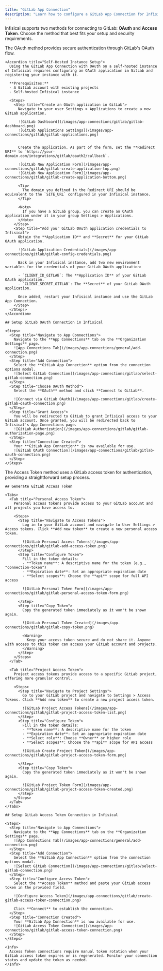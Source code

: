 ```yaml
---
title: "GitLab App Connection"
description: "Learn how to configure a GitLab App Connection for Infisical using OAuth or Access Token methods."
---
```


Infisical supports two methods for connecting to GitLab: **OAuth** and **Access Token**. Choose the method that best fits your setup and security requirements.

<Tabs>
  <Tab title="OAuth Method">
    The OAuth method provides secure authentication through GitLab's OAuth flow.

    <Accordion title="Self-Hosted Instance Setup">
      Using the GitLab App Connection with OAuth on a self-hosted instance of Infisical requires configuring an OAuth application in GitLab and registering your instance with it.

      **Prerequisites:**
      - A GitLab account with existing projects
      - Self-hosted Infisical instance

      <Steps>
        <Step title="Create an OAuth application in GitLab">
          Navigate to your user Settings > Applications to create a new GitLab application.

          ![GitLab Dashboard](/images/app-connections/gitlab/gitlab-dashboard.png)
          ![GitLab Applications Settings](/images/app-connections/gitlab/gitlab-applications.png)


          Create the application. As part of the form, set the **Redirect URI** to `https://your-domain.com/integrations/gitlab/oauth2/callback`.

          ![GitLab New Application Form](/images/app-connections/gitlab/gitlab-create-application-top.png)
          ![GitLab New Application Form](/images/app-connections/gitlab/gitlab-create-application-bottom.png)

          <Tip>
            The domain you defined in the Redirect URI should be equivalent to the `SITE_URL` configured in your Infisical instance.
          </Tip>

          <Note>
            If you have a GitLab group, you can create an OAuth application under it in your group Settings > Applications.
          </Note>
        </Step>
        <Step title="Add your GitLab OAuth application credentials to Infisical">
          Obtain the **Application ID** and **Secret** for your GitLab OAuth application.

          ![GitLab Application Credentials](/images/app-connections/gitlab/gitlab-config-credentials.png)

          Back in your Infisical instance, add two new environment variables for the credentials of your GitLab OAuth application:

          - `CLIENT_ID_GITLAB`: The **Application ID** of your GitLab OAuth application.
          - `CLIENT_SECRET_GITLAB`: The **Secret** of your GitLab OAuth application.

          Once added, restart your Infisical instance and use the GitLab App Connection.
        </Step>
      </Steps>
    </Accordion>

    ## Setup GitLab OAuth Connection in Infisical

    <Steps>
      <Step title="Navigate to App Connections">
        Navigate to the **App Connections** tab on the **Organization Settings** page.
        ![App Connections Tab](/images/app-connections/general/add-connection.png)
      </Step>
      <Step title="Add Connection">
        Select the **GitLab App Connection** option from the connection options modal.
        ![Select GitLab Connection](/images/app-connections/gitlab/select-gitlab-connection.png)
      </Step>
      <Step title="Choose OAuth Method">
        Select the **OAuth** method and click **Connect to GitLab**.

        ![Connect via GitLab OAuth](/images/app-connections/gitlab/create-gitlab-oauth-connection.png)
      </Step>
      <Step title="Grant Access">
        You will be redirected to GitLab to grant Infisical access to your GitLab account. Once granted, you will be redirected back to Infisical's App Connections page.
        ![GitLab Authorization](/images/app-connections/gitlab/gitlab-authorization-page.png)
      </Step>
      <Step title="Connection Created">
        Your **GitLab App Connection** is now available for use.
        ![GitLab OAuth Connection](/images/app-connections/gitlab/gitlab-oauth-connection.png)
      </Step>
    </Steps>

  </Tab>

  <Tab title="Access Token Method">
    The Access Token method uses a GitLab access token for authentication, providing a straightforward setup process.

    ## Generate GitLab Access Token

    <Tabs>
      <Tab title="Personal Access Token">
        Personal access tokens provide access to your GitLab account and all projects you have access to.

        <Steps>
          <Step title="Navigate to Access Tokens">
            Log in to your GitLab account and navigate to User Settings > Access tokens. Click **Add new token** to create a new personal access token.

            ![GitLab Personal Access Tokens](/images/app-connections/gitlab/gitlab-add-access-token.png)
          </Step>
          <Step title="Configure Token">
            Fill in the token details:
            - **Token name**: A descriptive name for the token (e.g., "connection-token")
            - **Expiration date**: Set an appropriate expiration date
            - **Select scopes**: Choose the **api** scope for full API access

            ![GitLab Personal Token Form](/images/app-connections/gitlab/gitlab-personal-access-token-form.png)

          </Step>
          <Step title="Copy Token">
            Copy the generated token immediately as it won't be shown again.

            ![GitLab Personal Token Created](/images/app-connections/gitlab/gitlab-copy-token.png)

            <Warning>
              Keep your access token secure and do not share it. Anyone with access to this token can access your GitLab account and projects.
            </Warning>
          </Step>
        </Steps>
      </Tab>

      <Tab title="Project Access Token">
        Project access tokens provide access to a specific GitLab project, offering more granular control.

        <Steps>
          <Step title="Navigate to Project Settings">
            Go to your GitLab project and navigate to Settings > Access Tokens. Click **Add new token** to create a new project access token.

            ![GitLab Project Access Tokens](/images/app-connections/gitlab/gitlab-project-access-token-list.png)
          </Step>
          <Step title="Configure Token">
            Fill in the token details:
            - **Token name**: A descriptive name for the token
            - **Expiration date**: Set an appropriate expiration date
            - **Select role**: Choose **Owner** or higher role
            - **Select scopes**: Choose the **api** scope for API access

            ![GitLab Create Project Token](/images/app-connections/gitlab/gitlab-project-access-token-form.png)

          </Step>
          <Step title="Copy Token">
            Copy the generated token immediately as it won't be shown again.

            ![GitLab Project Token Form](/images/app-connections/gitlab/gitlab-project-access-token-created.png)
          </Step>
        </Steps>
      </Tab>
    </Tabs>

    ## Setup GitLab Access Token Connection in Infisical

    <Steps>
      <Step title="Navigate to App Connections">
        Navigate to the **App Connections** tab on the **Organization Settings** page.
        ![App Connections Tab](/images/app-connections/general/add-connection.png)
      </Step>
      <Step title="Add Connection">
        Select the **GitLab App Connection** option from the connection options modal.
        ![Select GitLab Connection](/images/app-connections/gitlab/select-gitlab-connection.png)
      </Step>
      <Step title="Configure Access Token">
        Select the **Access Token** method and paste your GitLab access token in the provided field.

        ![Configure Access Token](/images/app-connections/gitlab/create-gitlab-access-token-connection.png)

        Click **Connect** to establish the connection.
      </Step>
      <Step title="Connection Created">
        Your **GitLab App Connection** is now available for use.
        ![GitLab Access Token Connection](/images/app-connections/gitlab/gitlab-access-token-connection.png)
      </Step>
    </Steps>

    <Info>
      Access Token connections require manual token rotation when your GitLab access token expires or is regenerated. Monitor your connection status and update the token as needed.
    </Info>

  </Tab>
</Tabs>
